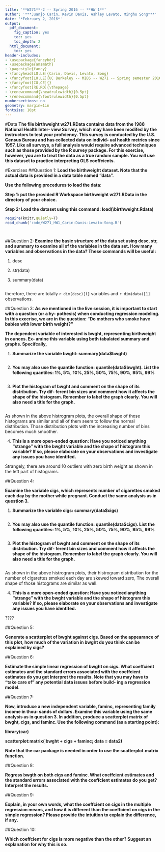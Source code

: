 ```yaml
---
title: '**W271**-2 -- Spring 2016 -- **HW 1**'
author: '***Juanjo Carin, Kevin Davis, Ashley Levato, Minghu Song***'
date: '*February 2, 2016*'
output:
  pdf_document:
    fig_caption: yes
    toc: yes
    toc_depth: 2
  html_document:
    toc: yes
header-includes:
- \usepackage{fancyhdr}
- \usepackage{amsmath}
- \pagestyle{fancy}
- \fancyhead[LO,LE]{Carin, Davis, Levato, Song}
- \fancyfoot[LO,LE]{UC Berkeley -- MIDS -- W271 -- Spring semester 2016}
- \fancyfoot[CO,CE]{}
- \fancyfoot[RE,RO]{\thepage}
- \renewcommand{\headrulewidth}{0.5pt}
- \renewcommand{\footrulewidth}{0.5pt}
numbersections: no
geometry: margin=1in
fontsize: 10pt
---
```


#Data
**The file birthweight w271.RData contains data from the 1988 National Health Inter-
view Survey, which may have been modifed by the instructors to test your profciency.
This survey is conducted by the U.S. Census Bureau and has collected data on individ-
ual health metrics since 1957. Like all surveys, a full analysis would require advanced
techniques such as those provided by the R survey package. For this exercise, however,
you are to treat the data as a true random sample. You will use this dataset to practice
interpreting OLS coeffcients.**

#Exercises
##Question 1:
**Load the birthweight dataset. Note that the actual data is provided in a data table
named "data".**

**Use the following procedures to load the data:**

**Step 1: put the provided R Workspace birthweight w271.RData in the directory of your
choice.**

**Step 2: Load the dataset using this command: load(\\birthweight:Rdata)**


```r
require(knitr,quietly=T)
read_chunk('code/W271_HW1_Carin-Davis-Levato-Song.R')
```

```r
```

```r
```

##Question 2:
**Examine the basic structure of the data set using desc, str, and summary to examine all
of the variables in the data set. How many variables and observations in the data?
These commands will be useful:**

1. desc

2. str(data)

3. summary(data)

```r
```

therefore, there are totally `r dim(desc)[1]` variables and `r dim(data)[1]` observations. 

##Question 3:
**As we mentioned in the live session, it is important to start with a question (or a hy-
pothesis) when conducting regression modeling. In this execrise, we are in the question:
"Do mothers who smoke have babies with lower birth weight?"**

**The dependent variable of interested is bwght, representing birthweight in ounces. Ex-
amine this variable using both tabulated summary and graphs. Specifcally,**

1. **Summarize the variable bwght: summary(data\$bwght)**

```r
```

2. **You may also use the quantile function: quantile(data$bwght). List the following
quantiles: 1%, 5%, 10%, 25%, 50%, 75%, 90%, 95%, 99%**

```r
```

3. **Plot the histogram of bwght and comment on the shape of its distribution. Try dif-
ferent bin sizes and comment how it affects the shape of the histogram. Remember
to label the graph clearly. You will also need a title for the graph.**


```r
```

As shown in the above histrogram plots, the overall shape of those histograms are similar and all of them seem to follow the normal distribution.  Those distribution plots with the increasing number of bins becomes much smoother. 

4. **This is a more open-ended question: Have you noticed anything "strange" with the
bwght variable and the shape of histogram this variable? If so, please elaborate on
your observations and investigate any issues you have identifed.**

Strangely,  there are around 10 outliers with zero birth weight as shown in the left part of histograms. 

##Question 4:

**Examine the variable cigs, which represents number of cigarettes smoked each day by the
mother while pregnant. Conduct the same analysis as in question 3.**

1. **Summarize the variable cigs: summary(data\$cigs)**

```r
```

2. **You may also use the quantile function: quantile(data$cigs). List the following
quantiles: 1%, 5%, 10%, 25%, 50%, 75%, 90%, 95%, 99%**

```r
```

3. **Plot the histogram of bwght and comment on the shape of its distribution. Try dif-
ferent bin sizes and comment how it affects the shape of the histogram. Remember
to label the graph clearly. You will also need a title for the graph.**

```r
```

As shown in the above histrogram plots, their histrogram distribution for the number of cigarettes smoked each day are skewed toward zero, The overall shape of those histograms are similar as well. 

4. **This is a more open-ended question: Have you noticed anything "strange" with the
bwght variable and the shape of histogram this variable? If so, please elaborate on
your observations and investigate any issues you have identifed.**

???? 

##Question 5:

**Generate a scatterplot of bwght against cigs. Based on the appearance of this plot, how
much of the variation in bwght do you think can be explained by cigs?**

##Question 6:

**Estimate the simple linear regression of bwght on cigs. What coeffcient estimates and
the standard errors associated with the coeffcient estimates do you get Interpret the
results. Note that you may have to "take care of" any potential data issues before build-
ing a regression model.**

##Question 7:

**Now, introduce a new independent variable, faminc, representing family income in thou-
sands of dollars. Examine this variable using the same analysis as in question 3. In
addition, produce a scatterplot matrix of bwght, cigs, and faminc. Use the following
command (as a starting point):**

**library(car)**

**scatterplot:matrix( bwght + cigs + faminc; data = data2)**

**Note that the car package is needed in order to use the scatterplot.matrix function.**

##Question 8:

**Regress bwgth on both cigs and faminc. What coeffcient estimates and the standard
errors associated with the coeffcient estimates do you get? Interpret the results.**

##Question 9:

**Explain, in your own words, what the coeffcient on cigs in the multiple regression means,
and how it is different than the coeffcient on cigs in the simple regression? Please provide
the intuition to explain the difference, if any.**

##Question 10:

**Which coeffcient for cigs is more negative than the other? Suggest an explanation for
why this is so.**
